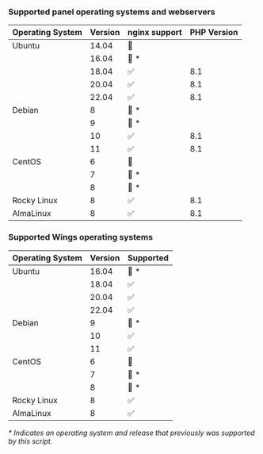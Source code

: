 ### Supported panel operating systems and webservers

| Operating System | Version | nginx support      | PHP Version |
| ---------------- | ------- | ------------------ | ----------- |
| Ubuntu           | 14.04   | :red_circle:       |             |
|                  | 16.04   | :red_circle: \*    |             |
|                  | 18.04   | :white_check_mark: | 8.1         |
|                  | 20.04   | :white_check_mark: | 8.1         |
|                  | 22.04   | :white_check_mark: | 8.1         |
| Debian           | 8       | :red_circle: \*    |             |
|                  | 9       | :red_circle: \*    |             |
|                  | 10      | :white_check_mark: | 8.1         |
|                  | 11      | :white_check_mark: | 8.1         |
| CentOS           | 6       | :red_circle:       |             |
|                  | 7       | :red_circle: \*    |             |
|                  | 8       | :red_circle: \*    |             |
| Rocky Linux      | 8       | :white_check_mark: | 8.1         |
| AlmaLinux        | 8       | :white_check_mark: | 8.1         |

### Supported Wings operating systems

| Operating System | Version | Supported          |
| ---------------- | ------- | ------------------ |
| Ubuntu           | 16.04   | :red_circle: \*    |
|                  | 18.04   | :white_check_mark: |
|                  | 20.04   | :white_check_mark: |
|                  | 22.04   | :white_check_mark: |
| Debian           | 9       | :red_circle: \*    |
|                  | 10      | :white_check_mark: |
|                  | 11      | :white_check_mark: |
| CentOS           | 6       | :red_circle:       |
|                  | 7       | :red_circle: \*    |
|                  | 8       | :red_circle: \*    |
| Rocky Linux      | 8       | :white_check_mark: |
| AlmaLinux        | 8       | :white_check_mark: |

_\* Indicates an operating system and release that previously was supported by this script._
